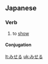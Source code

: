==Japanese==

===Verb===
{{ja-verb|h|rom=miseru}}

# {{ja-def|見せる}} to [[show]]

====Conjugation====
{{ja-ichi|見せ|みせ|mise}}

[[lt:みせる]]
[[uk:みせる]]